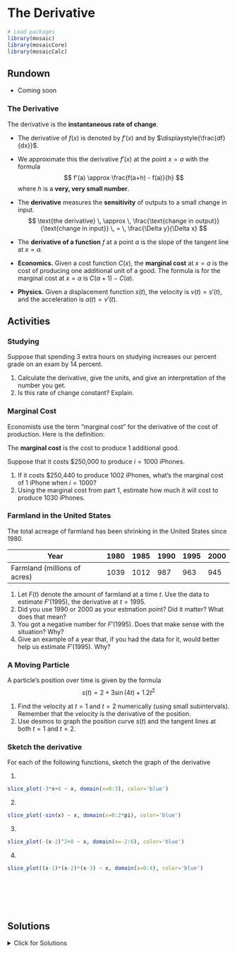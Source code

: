 # The Derivative

```r
# Load packages
library(mosaic)
library(mosaicCore)
library(mosaicCalc)
```

## Rundown

::: {.callout-note title="Learning goals"}
-   Coming soon
:::

### The Derivative

The derivative is the **instantaneous rate of change**.

-   The derivative of $f(x)$ is denoted by $f'(x)$ and by $\displaystyle{\frac{df}{dx}}$.

-   We approximate this the derivative $f'(x)$ at the point $x=a$ with the formula $$
     f'(a)  \approx \frac{f(a+h) - f(a)}{h} 
    $$ where $h$ is a **very, very small number**.

-   The **derivative** measures the **sensitivity** of outputs to a small change in input. $$
    \text{the derivative} \, \approx \, \frac{\text{change in output}}{\text{change in input}} \, = \, \frac{\Delta y}{\Delta x}
    $$

-   The **derivative of a function** $f$ at a point $a$ is the slope of the tangent line at $x=a$.

-   **Economics.** Given a cost function $C(x)$, the **marginal cost** at $x=a$ is the cost of producing one additional unit of a good. The formula is for the marginal cost at $x=a$ is $C(a+1)-C(a)$.

-   **Physics.** Given a displacement function $s(t)$, the velocity is $v(t) = s'(t)$, and the acceleration is $a(t)=v'(t)$.

```{=html}
<!-- 
We have two notations for the derivative of $f(x)$ at $x=c$:
$$
f'(c) \qquad \mbox{and} \qquad \frac{df}{dx}(c)
$$
-->
```

## Activities

### Studying

Suppose that spending 3 extra hours on studying increases our percent grade on an exam by 14 percent.

1.  Calculate the derivative, give the units, and give an interpretation of the number you get.
2.  Is this rate of change constant? Explain.

### Marginal Cost

Economists use the term "marginal cost" for the derivative of the cost of production. Here is the definition:

\bigskip

The **marginal cost** is the cost to produce 1 additional good.

\bigskip

Suppose that it costs \$250,000 to produce $i=1000$ iPhones.

1.  If it costs \$250,440 to produce 1002 iPhones, what's the marginal cost of 1 iPhone when $i=1000$?
2.  Using the marginal cost from part 1, estimate how much it will cost to produce 1030 iPhones.

### Farmland in the United States

The total acreage of farmland has been shrinking in the United States since 1980.

| Year                         | 1980 | 1985 | 1990 | 1995 | 2000 |
|------------------------------|------|------|------|------|------|
| Farmland (millions of acres) | 1039 | 1012 | 987  | 963  | 945  |

1.  Let $F(t)$ denote the amount of farmland at a time $t$. Use the data to estimate $F'(1995)$, the derivative at $t=1995$.
2.  Did you use 1990 or 2000 as your estmation point? Did it matter? What does that mean?
3.  You got a negative number for $F'(1995)$. Does that make sense with the situation? Why?
4.  Give an example of a year that, if you had the data for it, would better help us estimate $F'(1995)$. Why?

### A Moving Particle

A particle's position over time is given by the formula $$
s(t)=2+3\sin(4t)+1.2t^2
$$

1.  Find the velocity at $t=1$ and $t=2$ numerically (using small subintervals). Remember that the velocity is the derivative of the position.
2.  Use desmos to graph the position curve $s(t)$ and the tangent lines at both $t=1$ and $t=2$.



### Sketch the derivative

For each of the following functions, sketch the graph of the derivative 


1.

```r
slice_plot(-3*x+6 ~ x, domain(x=0:3), color='blue')
```


2.

```r
slice_plot(-sin(x) ~ x, domain(x=0:2*pi), color='blue')
```

3.

```r
slice_plot(-(x-2)^2+8 ~ x, domain(x=-2:6), color='blue')
```


4.

```r
slice_plot((x-1)*(x-2)*(x-3) ~ x, domain(x=0:4), color='blue')
```

\
\
\
\


## Solutions

<details>

<summary>Click for Solutions</summary>

### Studying

Suppose that spending 3 extra hours on studying increases our percent grade on an exam by 14 percent.

1.  The derivative is $\frac{14}{3} = 4.67$ percent per hour. The interpretation: for every hour that you spend studying, your grade increases by $4.67\%$.
2.  This rate of change is not constant. After studying for a while, you reach "burn out", or perhaps you run out of new material to master. In addition, your grade tops out at 100%, so we cannot increase forever.

### Marginal Cost

1.  The marginal cost is $$ 
    \frac{250,440 - 250,000}{102-100}=\frac{440}{2} =220 \mbox{ dollars per phone}
    $$

2.  I estimate that the cost of making 1030 phones is $$
    250,000 + 200 \cdot 30 = 256,600.
    $$

### Farmland in the United States

1.  When estimating the derivative, we need to "stay local" in order to get the most reliable estimate. There are three equally good choices here: $$
    \begin{array}{rcl}
    f'(1995) &\approx& \frac{f(2000)-f(1995)}{2000-1995}=\frac{945-963}{5} = - \frac{18}{5} = -3.6 \\
    f'(1995) &\approx& \frac{f(1995)-f(1990)}{1995-1990}=\frac{963-987}{5} = - \frac{24}{5} = -4.8 \\
    f'(1995) &\approx& \frac{f(2000)-f(1990)}{2000-1990}=\frac{945-987}{10} = - \frac{42}{10} = -4.2 \\
    \end{array}
    $$

2.  Any of the three estimates are good answers. Since we are estimating there isn't a "right answer." All three stay close to 1995, so each one is good.

3.  We got a negative number because the acreage is decreasing.

4.  If we had the data for 1994 or 1996, using these values would give us a better estimate. Using smaller and smaller intervals will give us a more accurate estimation. (But we cannot tell up front how "small" we need to be to get the accurracy we desire.)

### A Moving Particle

1.  Using desmos, we know that $$
    s'(1) \approx \frac{s(1+h)-s(1)}{h} \approx -5.44
    $$ when $0 < h < 0.00001$. Similarly, we have $$
    s'(1) \approx \frac{s(2+h)-s(2)}{h} \approx 5.03
    $$ when $0 < h < 0.00001$.

2.  Here are the commands to plot the curve and the two tangent lines.

$$
\begin{array}{l}
s\left(t\right)=2+3\sin(4t)+1.2t^{2} \\
\\
y = -5.44(t-1) + s(1) \\
\\
y = 5.03(t-2) + s(2) \\
\end{array}
$$


### Sketch the derivative

For each of the following functions, sketch the graph of the derivative 


1.

```r
slice_plot(-3 ~ x, domain(x=0:3), color='blue')
```


2.

```r
slice_plot(-cos(x) ~ x, domain(x=0:2*pi), color='blue')
```

3.

```r
slice_plot(-2*(x-2) ~ x, domain(x=-2:6), color='blue')
```


3.

```r
slice_plot(11 - 12 *x + 3* x^2 ~ x, domain(x=0:4), color='blue')
```

</details>
